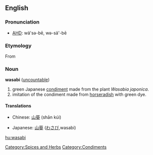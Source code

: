 {{wikipedia}}
==English==
===Pronunciation===
*[[w:AHD|AHD]]: wä'sə-bē, wə-sä'-bē

===Etymology===
From {{Ja.}}

===Noun===
'''wasabi''' ([[uncountable]])

#green Japanese [[condiment]] made from the plant ''Wasabia japonica''.
#imitation of the condiment made from [[horseradish]] with green dye.

====Translations====
{{top}}
*Chinese: [[山葵]] (shān kúi)
{{mid}}
*Japanese: [[山葵]] ([[わさび]],wasabi)
{{bottom}}

[[Category:Spices and Herbs]]
[[Category:Condiments]]
[[hu:wasabi]]